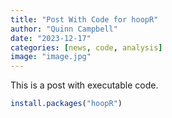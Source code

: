 ```yaml
---
title: "Post With Code for hoopR"
author: "Quinn Campbell"
date: "2023-12-17"
categories: [news, code, analysis]
image: "image.jpg"
---
```


This is a post with executable code.

```r
install.packages("hoopR")
```
